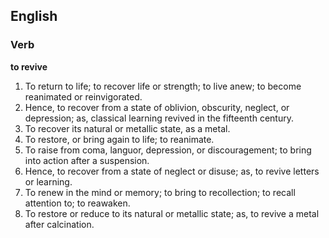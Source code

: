 ==English==

===Verb===

'''to revive'''

#To return to life; to recover life or strength; to live anew; to become reanimated or reinvigorated.
#Hence, to recover from a state of oblivion, obscurity, neglect, or depression; as, classical learning revived in the fifteenth century.
#To recover its natural or metallic state, as a metal.
#To restore, or bring again to life; to reanimate.
#To raise from coma, languor, depression, or discouragement; to bring into action after a suspension.
#Hence, to recover from a state of neglect or disuse; as, to revive letters or learning.
#To renew in the mind or memory; to bring to recollection; to recall attention to; to reawaken.
#To restore or reduce to its natural or metallic state; as, to revive a metal after calcination.